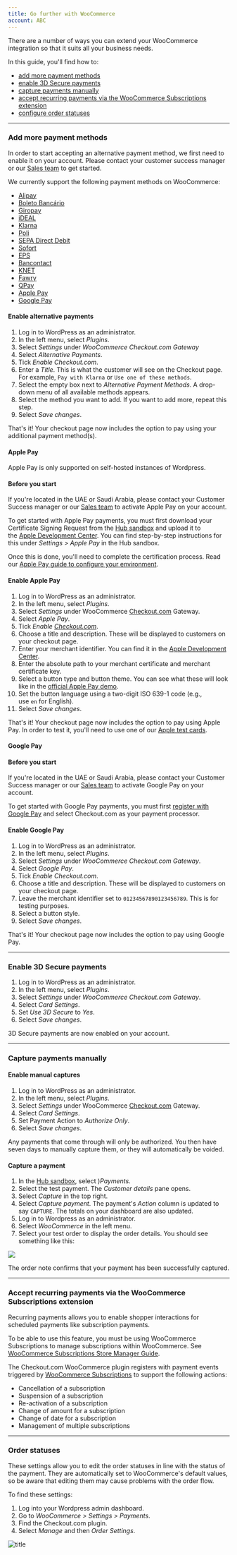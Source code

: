 ```yaml
--- 
title: Go further with WooCommerce
account: ABC
---
```


There are a number of ways you can extend your WooCommerce integration so that it suits all your business needs.

In this guide, you'll find how to:

- [add more payment methods](#Add_more_payment_methods)
- [enable 3D Secure payments](#Enable_3D_Secure_payments)
- [capture payments manually](#Capture_payments_manually)
- [accept recurring payments via the WooCommerce Subscriptions extension](#Accept_recurring_payments_via_the_WooCommerce_Subscriptions_extension)
- [configure order statuses](#Order_statuses)

---

### Add more payment methods

<TipBox variant="note">

In order to start accepting an alternative payment method, we first need to enable it on your account. Please contact your customer success manager or our [Sales team](https://checkout.com/contact-sales) to get started.

</TipBox>

We currently support the following payment methods on WooCommerce:

- [Alipay](/payments/payment-methods/wallets/alipay)
- [Boleto Bancário](/payments/payment-methods/cash-and-atm-payment/boleto-bancario)
- [Giropay](/payments/payment-methods/bank-transfers/giropay)
- [iDEAL](/payments/payment-methods/bank-transfers/i-deal)
- [Klarna](/payments/payment-methods/invoice-and-pay-later/klarna)
- [Poli](/payments/payment-methods/bank-transfers/poli)
- [SEPA Direct Debit](/payments/payment-methods/direct-debit/sepa-direct-debit)
- [Sofort](/payments/payment-methods/bank-transfers/sofort)
- [EPS](/payments/payment-methods/bank-transfers/eps)
- [Bancontact](/payments/payment-methods/cards/bancontact)
- [KNET](/payments/payment-methods/cards/knet)
- [Fawry](/payments/payment-methods/cash-and-atm-payment/fawry)
- [QPay](/payments/payment-methods/cards/q-pay)
- [Apple Pay](/payments/payment-methods/wallets/apple-pay)
- [Google Pay](/payments/payment-methods/wallets/google-pay)

#### Enable alternative payments

1.  Log in to WordPress as an administrator.
2.  In the left menu, select _Plugins_.
3.  Select _Settings_ under _WooCommerce Checkout.com Gateway_
4.  Select _Alternative Payments_.
5.  Tick _Enable Checkout.com_.
6.  Enter a _Title_. This is what the customer will see on the Checkout page. For example, `Pay with Klarna` or `Use one of these methods`.
7.  Select the empty box next to _Alternative Payment Methods_. A drop-down menu of all available methods appears.
8.  Select the method you want to add. If you want to add more, repeat this step.
9.  Select _Save changes_.

That's it! Your checkout page now includes the option to pay using your additional payment method(s).

#### Apple Pay

<TipBox variant="info">

Apple Pay is only supported on self-hosted instances of Wordpress.

</TipBox>

#### Before you start

If you're located in the UAE or Saudi Arabia, please contact your Customer Success manager or our [Sales team](https://www.checkout.com/contact-sales) to activate Apple Pay on your account.

To get started with Apple Pay payments, you must first download your Certificate Signing Request from the [Hub sandbox](https://sandbox.checkout.com/) and upload it to the [Apple Development Center](https://developer.apple.com/account/). You can find step-by-step instructions for this under _Settings > Apple Pay_ in the Hub sandbox.

Once this is done, you'll need to complete the certification process. Read our [Apple Pay guide to configure your environment](/payments/payment-methods/wallets/apple-pay).

#### Enable Apple Pay

1.  Log in to WordPress as an administrator.
2.  In the left menu, select _Plugins_.
3.  Select _Settings_ under WooCommerce [Checkout.com](http://Checkout.com) Gateway.
4.  Select _Apple Pay_.
5.  Tick _Enable [Checkout.com](http://Checkout.com)_.
6.  Choose a title and description. These will be displayed to customers on your checkout page.
7.  Enter your merchant identifier. You can find it in the [Apple Development Center](https://developer.apple.com/account/).
8.  Enter the absolute path to your merchant certificate and merchant certificate key.
9.  Select a button type and button theme. You can see what these will look like in the [official Apple Pay demo](https://applepaydemo.apple.com/).
10. Set the button language using a two-digit ISO 639-1 code (e.g., use `en` for English).
11. Select _Save changes_.

That's it! Your checkout page now includes the option to pay using Apple Pay. In order to test it, you'll need to use one of our [Apple test cards](/payments/payment-methods/wallets/apple-pay).

#### Google Pay

#### Before you start

If you're located in the UAE or Saudi Arabia, please contact your Customer Success manager or our [Sales team](https://www.checkout.com/contact-sales) to activate Google Pay on your account.

To get started with Google Pay payments, you must first [register with Google Pay](https://services.google.com/fb/forms/googlepayAPIenable/) and select Checkout.com as your payment processor.

#### Enable Google Pay

1.  Log in to WordPress as an administrator.
2.  In the left menu, select _Plugins_.
3.  Select _Settings_ under _WooCommerce Checkout.com Gateway_.
4.  Select _Google Pay_.
5.  Tick _Enable Checkout.com_.
6.  Choose a title and description. These will be displayed to customers on your checkout page.
7.  Leave the merchant identifier set to `01234567890123456789`. This is for testing purposes.
8.  Select a button style.
9.  Select _Save changes_.

That's it! Your checkout page now includes the option to pay using Google Pay.

---

### Enable 3D Secure payments

1.  Log in to WordPress as an administrator.
2.  In the left menu, select _Plugins_.
3.  Select _Settings_ under _WooCommerce Checkout.com Gateway_.
4.  Select _Card Settings_.
5.  Set _Use 3D Secure_ to _Yes_.
6.  Select _Save changes_.

3D Secure payments are now enabled on your account.

---

### Capture payments manually

#### Enable manual captures

1.  Log in to WordPress as an administrator.
2.  In the left menu, select _Plugins_.
3.  Select _Settings_ under WooCommerce [Checkout.com](http://Checkout.com) Gateway.
4.  Select _Card Settings_.
5.  Set Payment Action to _Authorize Only_.
6.  Select _Save changes_.

Any payments that come through will only be authorized. You then have seven days to manually capture them, or they will automatically be voided.

#### Capture a payment

1.  In the [Hub sandbox](https://sandbox.checkout.com/), select )_Payments_.
2.  Select the test payment. The _Customer details_ pane opens.
3.  Select _Capture_ in the top right.
4.  Select _Capture payment_. The payment's _Action_ column is updated to say `CAPTURE`. The totals on your dashboard are also updated.
5.  Log in to Wordpress as an administrator.
6.  Select _WooCommerce_ in the left menu.
7.  Select your test order to display the order details. You should see something like this:

<img maxWidth={700} src="/docs/Integrate/WooCommerce/woocommerce_order_details.png" withFullscreenPreview />

The order note confirms that your payment has been successfully captured.

---

### Accept recurring payments via the WooCommerce Subscriptions extension

Recurring payments allows you to enable shopper interactions for scheduled payments like subscription payments.

<TipBox variant="note">

To be able to use this feature, you must be using WooCommerce Subscriptions to manage subscriptions within WooCommerce. See [WooCommerce Subscriptions Store Manager Guide](https://docs.woocommerce.com/document/subscriptions/store-manager-guide/#section-1).

</TipBox>

The Checkout.com WooCommerce plugin registers with payment events triggered by [WooCommerce Subscriptions](https://woocommerce.com/products/woocommerce-subscriptions/?quid=5e8af87e904d140455ce35c27943f7ce) to support the following actions:

- Cancellation of a subscription
- Suspension of a subscription
- Re-activation of a subscription
- Change of amount for a subscription
- Change of date for a subscription
- Management of multiple subscriptions

---

### Order statuses

These settings allow you to edit the order statuses in line with the status of the payment. They are automatically set to WooCommerce's default values, so be aware that editing them may cause problems with the order flow.

To find these settings:

1. Log into your Wordpress admin dashboard.
2. Go to _WooCommerce > Settings > Payments_.
3. Find the Checkout.com plugin.
4. Select _Manage_ and then _Order Settings_.

![title](/docs/Integrate/WooCommerce/woocommerce_order_settings.png)
